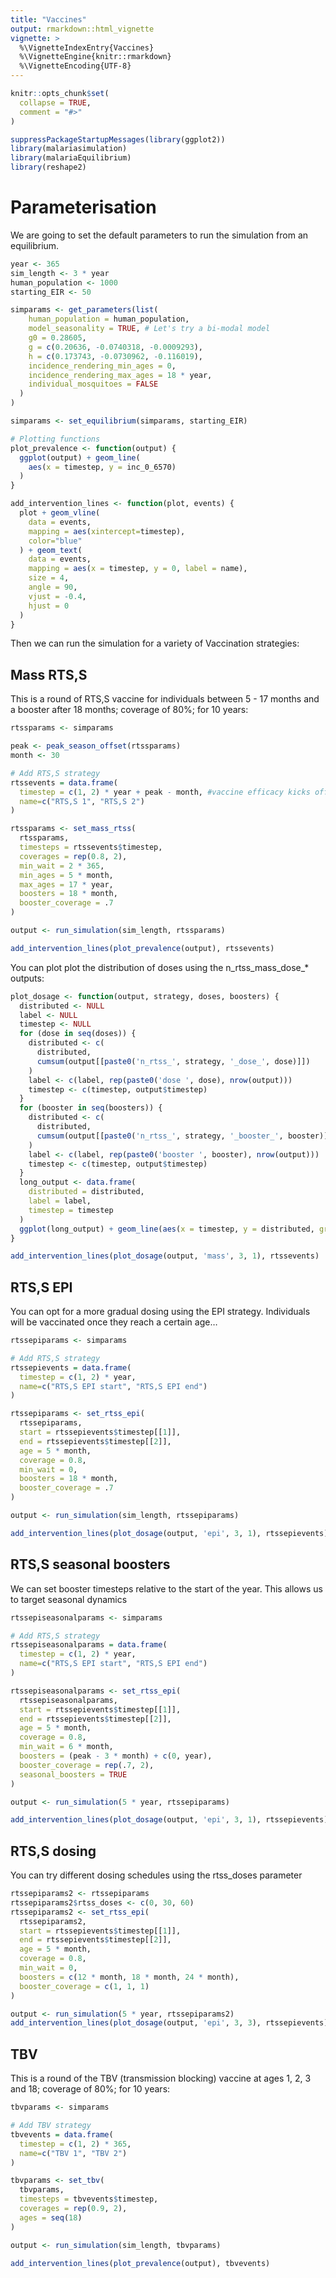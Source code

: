 ```yaml
---
title: "Vaccines"
output: rmarkdown::html_vignette
vignette: >
  %\VignetteIndexEntry{Vaccines}
  %\VignetteEngine{knitr::rmarkdown}
  %\VignetteEncoding{UTF-8}
---
```


```r
knitr::opts_chunk$set(
  collapse = TRUE,
  comment = "#>"
)
```

```r
suppressPackageStartupMessages(library(ggplot2))
library(malariasimulation)
library(malariaEquilibrium)
library(reshape2)
```

# Parameterisation

We are going to set the default parameters to run the simulation from an equilibrium.

```r
year <- 365
sim_length <- 3 * year
human_population <- 1000
starting_EIR <- 50

simparams <- get_parameters(list(
    human_population = human_population,
    model_seasonality = TRUE, # Let's try a bi-modal model
    g0 = 0.28605,
    g = c(0.20636, -0.0740318, -0.0009293),
    h = c(0.173743, -0.0730962, -0.116019),
    incidence_rendering_min_ages = 0,
    incidence_rendering_max_ages = 18 * year,
    individual_mosquitoes = FALSE
  )
)

simparams <- set_equilibrium(simparams, starting_EIR)

# Plotting functions
plot_prevalence <- function(output) {
  ggplot(output) + geom_line(
    aes(x = timestep, y = inc_0_6570)
  )
}

add_intervention_lines <- function(plot, events) {
  plot + geom_vline(
    data = events,
    mapping = aes(xintercept=timestep),
    color="blue"
  ) + geom_text(
    data = events,
    mapping = aes(x = timestep, y = 0, label = name),
    size = 4,
    angle = 90,
    vjust = -0.4,
    hjust = 0
  )
}
```

Then we can run the simulation for a variety of Vaccination strategies:

## Mass RTS,S

This is a round of RTS,S vaccine for individuals between 5 - 17 months and a booster after 18 months; coverage of 80%; for 10 years:

```r
rtssparams <- simparams

peak <- peak_season_offset(rtssparams)
month <- 30

# Add RTS,S strategy
rtssevents = data.frame(
  timestep = c(1, 2) * year + peak - month, #vaccine efficacy kicks off a month before the peak
  name=c("RTS,S 1", "RTS,S 2")
)

rtssparams <- set_mass_rtss(
  rtssparams,
  timesteps = rtssevents$timestep,
  coverages = rep(0.8, 2),
  min_wait = 2 * 365,
  min_ages = 5 * month,
  max_ages = 17 * year,
  boosters = 18 * month,
  booster_coverage = .7
)

output <- run_simulation(sim_length, rtssparams)

add_intervention_lines(plot_prevalence(output), rtssevents)
```

You can plot plot the distribution of doses using the n_rtss_mass_dose_* outputs:

```r
plot_dosage <- function(output, strategy, doses, boosters) {
  distributed <- NULL
  label <- NULL
  timestep <- NULL
  for (dose in seq(doses)) {
    distributed <- c(
      distributed,
      cumsum(output[[paste0('n_rtss_', strategy, '_dose_', dose)]])
    )
    label <- c(label, rep(paste0('dose ', dose), nrow(output)))
    timestep <- c(timestep, output$timestep)
  }
  for (booster in seq(boosters)) {
    distributed <- c(
      distributed,
      cumsum(output[[paste0('n_rtss_', strategy, '_booster_', booster)]])
    )
    label <- c(label, rep(paste0('booster ', booster), nrow(output)))
    timestep <- c(timestep, output$timestep)
  }
  long_output <- data.frame(
    distributed = distributed,
    label = label,
    timestep = timestep
  )
  ggplot(long_output) + geom_line(aes(x = timestep, y = distributed, group=label, color = label))
}

add_intervention_lines(plot_dosage(output, 'mass', 3, 1), rtssevents)
```

## RTS,S EPI

You can opt for a more gradual dosing using the EPI strategy. Individuals will be vaccinated once they reach a certain age...

```r
rtssepiparams <- simparams

# Add RTS,S strategy
rtssepievents = data.frame(
  timestep = c(1, 2) * year,
  name=c("RTS,S EPI start", "RTS,S EPI end")
)

rtssepiparams <- set_rtss_epi(
  rtssepiparams,
  start = rtssepievents$timestep[[1]],
  end = rtssepievents$timestep[[2]],
  age = 5 * month,
  coverage = 0.8,
  min_wait = 0,
  boosters = 18 * month,
  booster_coverage = .7
)

output <- run_simulation(sim_length, rtssepiparams)

add_intervention_lines(plot_dosage(output, 'epi', 3, 1), rtssepievents)
```

## RTS,S seasonal boosters

We can set booster timesteps relative to the start of the year. This allows us to target seasonal dynamics

```r
rtssepiseasonalparams <- simparams

# Add RTS,S strategy
rtssepiseasonalparams = data.frame(
  timestep = c(1, 2) * year,
  name=c("RTS,S EPI start", "RTS,S EPI end")
)

rtssepiseasonalparams <- set_rtss_epi(
  rtssepiseasonalparams,
  start = rtssepievents$timestep[[1]],
  end = rtssepievents$timestep[[2]],
  age = 5 * month,
  coverage = 0.8,
  min_wait = 6 * month,
  boosters = (peak - 3 * month) + c(0, year),
  booster_coverage = rep(.7, 2),
  seasonal_boosters = TRUE
)

output <- run_simulation(5 * year, rtssepiparams)

add_intervention_lines(plot_dosage(output, 'epi', 3, 1), rtssepievents)
```

## RTS,S dosing

You can try different dosing schedules using the rtss_doses parameter

```r
rtssepiparams2 <- rtssepiparams
rtssepiparams2$rtss_doses <- c(0, 30, 60)
rtssepiparams2 <- set_rtss_epi(
  rtssepiparams2,
  start = rtssepievents$timestep[[1]],
  end = rtssepievents$timestep[[2]],
  age = 5 * month,
  coverage = 0.8,
  min_wait = 0,
  boosters = c(12 * month, 18 * month, 24 * month),
  booster_coverage = c(1, 1, 1)
)

output <- run_simulation(5 * year, rtssepiparams2)
add_intervention_lines(plot_dosage(output, 'epi', 3, 3), rtssepievents)
```

## TBV

This is a round of the TBV (transmission blocking) vaccine at ages 1, 2, 3 and 18; coverage of 80%; for 10 years:

```r
tbvparams <- simparams

# Add TBV strategy
tbvevents = data.frame(
  timestep = c(1, 2) * 365,
  name=c("TBV 1", "TBV 2")
)

tbvparams <- set_tbv(
  tbvparams,
  timesteps = tbvevents$timestep,
  coverages = rep(0.9, 2),
  ages = seq(18)
)

output <- run_simulation(sim_length, tbvparams)

add_intervention_lines(plot_prevalence(output), tbvevents)
```
